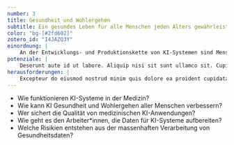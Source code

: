 ```yaml
---
number: 3
title: Gesundheit und Wohlergehen
subtitle: Ein gesundes Leben für alle Menschen jeden Alters gewährleisten und ihr Wohlergehen fördern.
color: "bg-[#2fd602]"
zotero_id: "I4JAZQ3Y"
einordnung: |
    An der Entwicklungs- und Produktionskette von KI-Systemen sind Menschen in verschiedenen Ländern der Welt beteiligt. Ihre Arbeitsbedingungen sind nachweislich schlecht, wenn sie im globalen Süden arbeiten.
potenziale: |
    Deserunt aute id ut labore. Aliquip nisi sit sunt ullamco sit. Cupidatat elit reprehenderit sunt ad.
herausforderungen: |
    Excepteur do eiusmod nostrud minim quis dolore ea proident cupidatat exercitation elit. Ex exercitation et laboris id reprehenderit proident exercitation commodo minim officia esse proident et ipsum. Sint est amet consequat adipisicing labore magna. Dolore laboris duis ea pariatur aute mollit ipsum adipisicing proident. Proident et dolore nostrud fugiat voluptate proident tempor elit id ex exercitation sunt tempor aliqua.  
---
```


- Wie funktionieren KI-Systeme in der Medizin?
- Wie kann KI Gesundheit und Wohlergehen aller Menschen verbessern?
- Wer sichert die Qualität von medizinischen KI-Anwendungen?
- Wie geht es den Arbeiter*innen, die Daten für KI-Systeme aufbereiten?
- Welche Risikien entstehen aus der massenhaften Verarbeitung von Gesundheitsdaten?